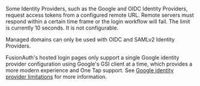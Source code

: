 Some Identity Providers, such as the Google and OIDC Identity Providers, request access tokens from a configured remote URL. Remote servers must respond within a certain time frame or the login workflow will fail. The limit is currently 10 seconds. It is not configurable.

Managed domains can only be used with OIDC and SAMLv2 Identity Providers.

FusionAuth's hosted login pages only support a single Google identity provider configuration using Google's GSI client at a time, which provides a more modern experience and One Tap support. See [Google identity provider limitations](/docs/lifecycle/authenticate-users/identity-providers/social/google#limitations) for more information.